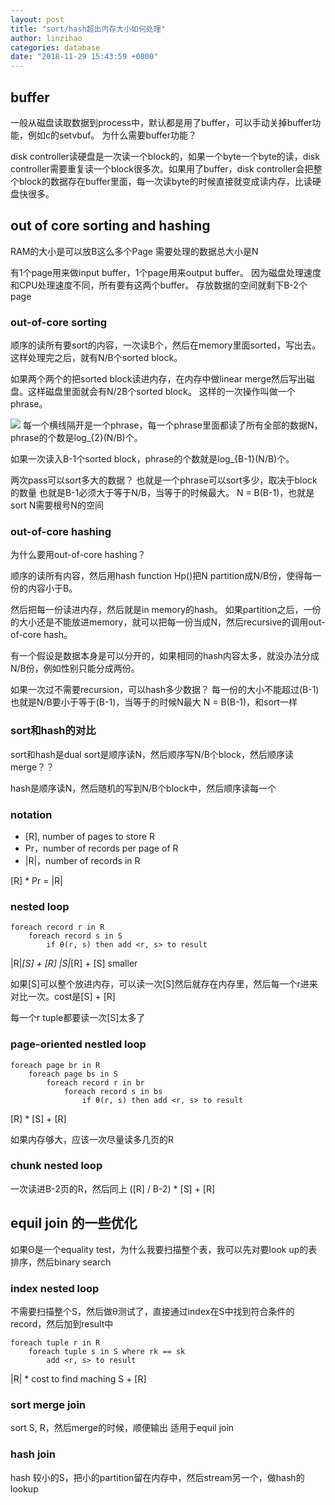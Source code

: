 ```yaml
---
layout: post
title: "sort/hash超出内存大小如何处理"
author: linzihao
categories: database
date: "2018-11-29 15:43:59 +0800"
---
```


## buffer ##
一般从磁盘读取数据到process中，默认都是用了buffer，可以手动关掉buffer功能，例如c的setvbuf。
为什么需要buffer功能？

disk controller读硬盘是一次读一个block的，如果一个byte一个byte的读，disk controller需要重复读一个block很多次。如果用了buffer，disk controller会把整个block的数据存在buffer里面，每一次读byte的时候直接就变成读内存，比读硬盘快很多。

## out of core sorting and hashing ##
RAM的大小是可以放B这么多个Page
需要处理的数据总大小是N

有1个page用来做input buffer，1个page用来output buffer。
因为磁盘处理速度和CPU处理速度不同，所有要有这两个buffer。
存放数据的空间就剩下B-2个page

### out-of-core sorting ###
顺序的读所有要sort的内容，一次读B个，然后在memory里面sorted，写出去。
这样处理完之后，就有N/B个sorted block。

如果两个两个的把sorted block读进内存，在内存中做linear merge然后写出磁盘。这样磁盘里面就会有N/2B个sorted block。
这样的一次操作叫做一个phrase。

![](https://i.imgur.com/jWiKLKd.png)
每一个横线隔开是一个phrase，每一个phrase里面都读了所有全部的数据N，phrase的个数是log_{2}(N/B)个。

如果一次读入B-1个sorted block，phrase的个数就是log_{B-1}(N/B)个。

两次pass可以sort多大的数据？
也就是一个phrase可以sort多少，取决于block的数量
也就是B-1必须大于等于N/B，当等于的时候最大。
N = B(B-1)，也就是sort N需要根号N的空间


### out-of-core hashing ###
为什么要用out-of-core hashing？


顺序的读所有内容，然后用hash function Hp()把N partition成N/B份，使得每一份的内容小于B。

然后把每一份读进内存，然后就是in memory的hash。
如果partition之后，一份的大小还是不能放进memory，就可以把每一份当成N，然后recursive的调用out-of-core hash。

有一个假设是数据本身是可以分开的，如果相同的hash内容太多，就没办法分成N/B份，例如性别只能分成两份。

如果一次过不需要recursion，可以hash多少数据？
每一份的大小不能超过(B-1)
也就是N/B要小于等于(B-1)，当等于的时候N最大
N = B(B-1)，和sort一样


### sort和hash的对比 ###
sort和hash是dual
sort是顺序读N，然后顺序写N/B个block，然后顺序读merge？？

hash是顺序读N，然后随机的写到N/B个block中，然后顺序读每一个


### notation ###
- [R], number of pages to store R
- Pr，number of records per page of R
- |R|，number of records in R

[R] * Pr = |R|

### nested loop ###
```
foreach record r in R
	foreach record s in S
		if θ(r, s) then add <r, s> to result
```
|R|*[S] + [R]
|S|*[R] + [S] smaller

如果[S]可以整个放进内存，可以读一次[S]然后就存在内存里，然后每一个r进来对比一次。cost是[S] + [R]

每一个r tuple都要读一次[S]太多了

### page-oriented nestled loop ###
```
foreach page br in R
	foreach page bs in S
		foreach record r in br
			foreach record s in bs
				if θ(r, s) then add <r, s> to result
```
[R] * [S] + [R]

如果内存够大，应该一次尽量读多几页的R

### chunk nested loop ###
一次读进B-2页的R，然后同上
([R] / B-2) * [S] + [R]


## equil join 的一些优化 ##
如果Θ是一个equality test，为什么我要扫描整个表，我可以先对要look up的表排序，然后binary search

### index nested loop ###
不需要扫描整个S，然后做θ测试了，直接通过index在S中找到符合条件的record，然后加到result中
```
foreach tuple r in R
	foreach tuple s in S where rk == sk
		add <r, s> to result
```
|R| * cost to find maching S + [R]

### sort merge join ###
sort S, R，然后merge的时候，顺便输出
适用于equil join

### hash join ###
hash 较小的S，把小的partition留在内存中，然后stream另一个，做hash的lookup
